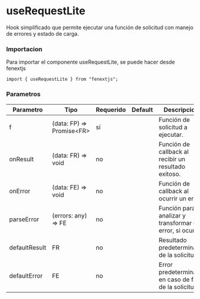 # useRequestLite

Hook simplificado que permite ejecutar una función de solicitud con manejo de errores y estado de carga.

### Importacion

Para importar el componente useRequestLite, se puede hacer desde fenextjs

```tsx copy
import { useRequestLite } from "fenextjs";
```

### Parametros

| Parametro | Tipo | Requerido | Default | Descripcion |
| --------- | ---- | --------- | ------- | ----------- |
| f | (data: FP) =\> Promise\<FR\> | sí |  | Función de solicitud a ejecutar. |
| onResult | (data: FR) =\> void | no |  | Función de callback al recibir un resultado exitoso. |
| onError | (data: FE) =\> void | no |  | Función de callback al ocurrir un error. |
| parseError | (errors: any) =\> FE | no |  | Función para analizar y transformar el error, si ocurre. |
| defaultResult | FR | no |  | Resultado predeterminado de la solicitud. |
| defaultError | FE | no |  | Error predeterminado en caso de fallo de la solicitud. |
